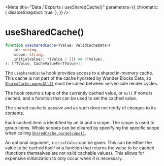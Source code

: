 
<Meta
    title="Data / Exports / useSharedCache()"
    parameters={{
        chromatic: {
            disableSnapshot: true,
        },
    }}
/>

# useSharedCache()

```ts
function useSharedCache<TValue: ValidCacheData>(
    id: string,
    scope: string,
    initialValue?: ?TValue | (() => ?TValue),
): [?TValue, CacheValueFn<TValue>];
```

The `useSharedCache` hook provides access to a shared in-memory cache. This cache is not part of the cache hydrated by Wonder Blocks Data, so [`SharedCache.purgeAll()`](/docs/data-exports-sharedcache--page) must be called between server-side render cycles.

The hook returns a tuple of the currently cached value, or `null` if none is cached, and a function that can be used to set the cached value.

The shared cache is passive and as such does not notify of changes to its contents.

Each cached item is identified by an id and a scope. The scope is used to group items. Whole scopes can be cleared by specifying the specific scope when calling [`SharedCache.purgeScope()`](/docs/data-exports-sharedcache--page).

An optional argument, `initialValue` can be given. This can be either the value to be cached itself or a function that returns the value to be cached (functions themselves are not valid cachable values). This allows for expensive initialization to only occur when it is necessary.
